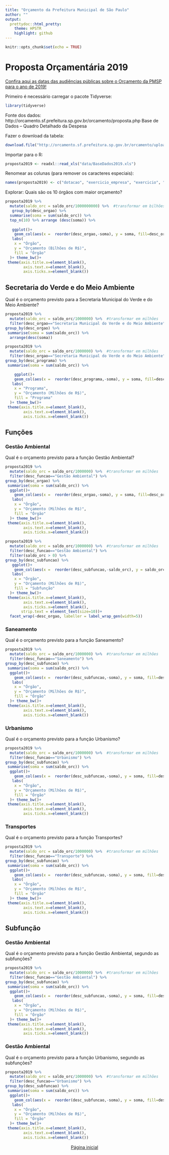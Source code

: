 ```yaml
---
title: "Orçamento da Prefeitura Municipal de São Paulo"
author: ""
output:
  prettydoc::html_pretty:
    theme: HPSTR
    highlight: github
---
```


```r
knitr::opts_chunk$set(echo = TRUE)
```
# Proposta Orçamentária 2019

[Confira aqui as datas das audiências públicas sobre o Orçamento da PMSP para o ano de 2019!](http://www.saopaulo.sp.leg.br/blog/destaques-do-orcamento-2019/)

Primeiro é necessário carregar o pacote Tidyverse:
```r
library(tidyverse)

```
Fonte dos dados: 
http://orcamento.sf.prefeitura.sp.gov.br/orcamento/proposta.php
Base de Dados – Quadro Detalhado da Despesa 

Fazer o download da tabela:
```r

download.file("http://orcamento.sf.prefeitura.sp.gov.br/orcamento/uploads/2019/BaseDados.xls", destfile = "data/BaseDados2019.xls", mode = "wb")

```
Importar para o R:
```r
proposta2019 <- readxl::read_xls("data/BaseDados2019.xls")

```

Renomear as colunas (para remover os caracteres especiais):
```r
names(proposta2019) <- c("dotacao", "exercicio_empresa", "exercicio", "administracao", "orgao", "desc_orgao", "unidade", "desc_unidade", "funcao", "desc_funcao", "subfuncao", "desc_subfuncao", "programa", "desc_programa", "papa", "proj_ativ", "desc_proj_ativ", "cta_despesa", "desc_cta_despesa", "fonte", "desc_fonte", "cod_nro_emnd_nota", "saldo_orc", "agenda", "desc_agenda", "eixo", "desc_eixo", "ppa")
```


Explorar:
Quais são os 10 órgãos com maior orçamento?
```r
proposta2019 %>% 
  mutate(saldo_orc = saldo_orc/1000000000) %>%  #transformar em bilhões
   group_by(desc_orgao) %>%  
  summarise(soma = sum(saldo_orc)) %>% 
  top_n(10) %>% arrange (desc(soma)) %>% 
  
   ggplot()+
    geom_col(aes(x =  reorder(desc_orgao,-soma), y = soma, fill=desc_orgao))+
   labs(
    x = "Órgão", 
    y = "Orçamento (Bilhões de R$)",
    fill = "Órgão"
  )+ theme_bw()+
 theme(axis.title.x=element_blank(),
        axis.text.x=element_blank(),
        axis.ticks.x=element_blank())
```


## Secretaria do Verde e do Meio Ambiente
Qual é o orçamento previsto para a Secretaria Municipal do Verde e do Meio Ambiente?
```r
proposta2019 %>% 
  mutate(saldo_orc = saldo_orc/1000000) %>%  #transformar em milhões
  filter(desc_orgao=="Secretaria Municipal do Verde e do Meio Ambiente") %>% 
group_by(desc_orgao) %>% 
 summarise(soma = sum(saldo_orc)) %>% 
  arrange(desc(soma))
```
```r
proposta2019 %>% 
  mutate(saldo_orc = saldo_orc/1000000) %>%  #transformar em milhões
  filter(desc_orgao=="Secretaria Municipal do Verde e do Meio Ambiente") %>% 
group_by(desc_programa) %>% 
 summarise(soma = sum(saldo_orc)) %>% 

    ggplot()+
    geom_col(aes(x =  reorder(desc_programa,-soma), y = soma, fill=desc_programa))+
   labs(
    x = "Programa", 
    y = "Orçamento (Milhões de R$)",
    fill = "Programa"
  )+ theme_bw()+
 theme(axis.title.x=element_blank(),
        axis.text.x=element_blank(),
        axis.ticks.x=element_blank())
```
## Funções

### Gestão Ambiental
Qual é o orçamento previsto para a função Gestão Ambiental?
```r
proposta2019 %>% 
  mutate(saldo_orc = saldo_orc/1000000) %>%  #transformar em milhões
  filter(desc_funcao=="Gestão Ambiental") %>% 
group_by(desc_orgao) %>% 
 summarise(soma = sum(saldo_orc)) %>% 
  ggplot()+
    geom_col(aes(x =  reorder(desc_orgao,-soma), y = soma, fill=desc_orgao))+
   labs(
    x = "Órgão", 
    y = "Orçamento (Milhões de R$)",
    fill = "Órgão"
  )+ theme_bw()+
 theme(axis.title.x=element_blank(),
        axis.text.x=element_blank(),
        axis.ticks.x=element_blank())
```


```r
proposta2019 %>% 
  mutate(saldo_orc = saldo_orc/1000000) %>%  #transformar em milhões
  filter(desc_funcao=="Gestão Ambiental") %>% 
  filter(saldo_orc > 0) %>% 
group_by(desc_subfuncao) %>% 
   ggplot()+
    geom_col(aes(x =  reorder(desc_subfuncao,-saldo_orc), y = saldo_orc, fill=desc_subfuncao))+
   labs(
    x = "Órgão", 
    y = "Orçamento (Milhões de R$)",
    fill = "Subfunção"
  )+ theme_bw()+
 theme(axis.title.x=element_blank(),
        axis.text.x=element_blank(),
        axis.ticks.x=element_blank(),
       strip.text = element_text(size=10))+
  facet_wrap(~desc_orgao, labeller = label_wrap_gen(width=5))  

```


### Saneamento
Qual é o orçamento previsto para a função Saneamento?
```r
proposta2019 %>% 
  mutate(saldo_orc = saldo_orc/1000000) %>%  #transformar em milhões
  filter(desc_funcao=="Saneamento") %>% 
group_by(desc_subfuncao) %>% 
 summarise(soma = sum(saldo_orc)) %>% 
  ggplot()+
    geom_col(aes(x =  reorder(desc_subfuncao,-soma), y = soma, fill=desc_subfuncao))+
   labs(
    x = "Órgão", 
    y = "Orçamento (Milhões de R$)",
    fill = "Órgão"
  )+ theme_bw()+
 theme(axis.title.x=element_blank(),
        axis.text.x=element_blank(),
        axis.ticks.x=element_blank())
```


### Urbanismo
Qual é o orçamento previsto para a função Urbanismo?
```r
proposta2019 %>% 
  mutate(saldo_orc = saldo_orc/1000000) %>%  #transformar em milhões
  filter(desc_funcao=="Urbanismo") %>% 
group_by(desc_subfuncao) %>% 
 summarise(soma = sum(saldo_orc)) %>% 
  ggplot()+
    geom_col(aes(x =  reorder(desc_subfuncao,-soma), y = soma, fill=desc_subfuncao))+
   labs(
    x = "Órgão", 
    y = "Orçamento (Milhões de R$)",
    fill = "Órgão"
  )+ theme_bw()+
 theme(axis.title.x=element_blank(),
        axis.text.x=element_blank(),
        axis.ticks.x=element_blank())
```

### Transportes
Qual é o orçamento previsto para a função Transportes?
```r
proposta2019 %>% 
  mutate(saldo_orc = saldo_orc/1000000) %>%  #transformar em milhões
  filter(desc_funcao=="Transporte") %>% 
group_by(desc_subfuncao) %>% 
 summarise(soma = sum(saldo_orc)) %>% 
  ggplot()+
    geom_col(aes(x =  reorder(desc_subfuncao,-soma), y = soma, fill=desc_subfuncao))+
   labs(
    x = "Órgão", 
    y = "Orçamento (Milhões de R$)",
    fill = "Órgão"
  )+ theme_bw()+
 theme(axis.title.x=element_blank(),
        axis.text.x=element_blank(),
        axis.ticks.x=element_blank())
```



## Subfunção
### Gestão Ambiental
Qual é o orçamento previsto para a função Gestão Ambiental, segundo as subfunções?
```r
proposta2019 %>% 
  mutate(saldo_orc = saldo_orc/1000000) %>%  #transformar em milhões
  filter(desc_funcao=="Gestão Ambiental") %>% 
group_by(desc_subfuncao) %>% 
 summarise(soma = sum(saldo_orc)) %>% 
  ggplot()+
    geom_col(aes(x =  reorder(desc_subfuncao,-soma), y = soma, fill=desc_subfuncao))+
   labs(
    x = "Órgão", 
    y = "Orçamento (Milhões de R$)",
    fill = "Órgão"
  )+ theme_bw()+
 theme(axis.title.x=element_blank(),
        axis.text.x=element_blank(),
        axis.ticks.x=element_blank())
```

### Gestão Ambiental
Qual é o orçamento previsto para a função Urbanismo, segundo as subfunções?
```r
proposta2019 %>% 
  mutate(saldo_orc = saldo_orc/1000000) %>%  #transformar em milhões
  filter(desc_funcao=="Urbanismo") %>% 
group_by(desc_subfuncao) %>% 
 summarise(soma = sum(saldo_orc)) %>% 
  ggplot()+
    geom_col(aes(x =  reorder(desc_subfuncao,-soma), y = soma, fill=desc_subfuncao))+
   labs(
    x = "Órgão", 
    y = "Orçamento (Milhões de R$)",
    fill = "Órgão"
  )+ theme_bw()+
 theme(axis.title.x=element_blank(),
        axis.text.x=element_blank(),
        axis.ticks.x=element_blank())
```


<center>[Página inicial](index.html)
</center>